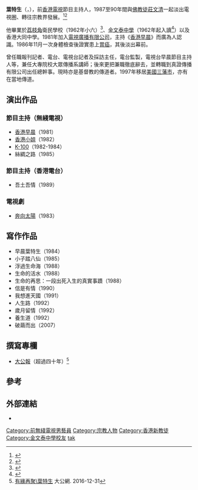{{主播資訊
| 主播頭銜 =
| 主播姓名 = 葉特生
| 羅馬拼音 = Ip Tak-Sang
| 英文名 = Dixon
| 暱稱 =
| 綽號 =
| 主播照片檔案 =
| 主播照片尺寸 =
| 主播照片圖說 =
| 主播出生年分 = 
| 主播出生日期 = {{birth_year_and _age|1951}}
| 出生地 = 香港
| 主播逝世日期 =
| 逝世地 =
| 國籍 =
| 籍貫 = [[廣東|廣東]][[惠陽|惠陽]]
| 最高學歷 = [[國立政治大學新聞學系|國立政治大學新聞學系]]
| 母校 = 荔枝角衛民學校<br>[[金文泰中學|金文泰中學]]<br>香港大同中學<ref>{{cite web |url=https://www.facebook.com/hkttms/posts/1646389772193690 |title=舊文新刊5 ( 旅台升學的黃金時代 ) 葉特生學長 ( 信社 )《橫貫公路三日遊》 |date=2020-06-25 |website= |publisher=香港大同中學校友會 |access-date=2021-11-07 |quote=}}</ref>
| 配偶 =
| 信仰宗教 = [[基督教|基督教]]
| 官方網站 =
| 備註 =
|}}

'''葉特生'''（{{lang-en|Dixon Ip Tak Sang}}，{{bd|1951年||}}），前[[香港|香港]][[電視|電視]]節目主持人，1987至90年間與[[佛教徒|佛教徒]][[莊文清|莊文清]]一起淡出電視圈、轉往宗教界發展。<ref>{{Cite web |url=https://www.thestandnews.com/media/%E6%88%91%E5%9C%A8%E9%9B%BB%E8%A6%96%E5%8F%B0%E7%9A%84%E6%97%A5%E5%AD%90-%E4%B8%83-%E8%91%89%E7%89%B9%E7%94%9F/ |title=我在電視台的日子（七）葉特生 |access-date=2018-01-05 |archive-date=2020-12-04 |archive-url=https://web.archive.org/web/20201204025148/https://www.thestandnews.com/media/%E6%88%91%E5%9C%A8%E9%9B%BB%E8%A6%96%E5%8F%B0%E7%9A%84%E6%97%A5%E5%AD%90-%E4%B8%83-%E8%91%89%E7%89%B9%E7%94%9F/ |dead-url=no }}</ref><ref>{{Cite web |url=https://hk.news.appledaily.com/local/daily/article/20180614/20420204 |title=80年代播放至今　原屬清談節目 |access-date=2019-10-11 |archive-date=2019-10-11 |archive-url=https://web.archive.org/web/20191011011136/https://hk.news.appledaily.com/local/daily/article/20180614/20420204 |dead-url=no }}</ref>

他畢業於[[荔枝角|荔枝角]]衛民學校（1962年小六）<ref>{{cite news | title=衛民學校畢業禮 張永賢律師頒獎 | url=https://mmis.hkpl.gov.hk/coverpage/-/coverpage/view?_coverpage_WAR_mmisportalportlet_hsf=%E7%95%A2%E6%A5%AD%E7%A6%AE&_coverpage_WAR_mmisportalportlet_actual_q=%28%20verbatim_dc.collection%3A%28%22Old%5C%20HK%5C%20Newspapers%22%29%20%29%20AND+%28%20%28%20allTermsMandatory%3A%28true%29%20OR+all_dc.title%3A%28%E7%95%A2%E6%A5%AD%E7%A6%AE%29%20OR+all_dc.creator%3A%28%E7%95%A2%E6%A5%AD%E7%A6%AE%29%20OR+all_dc.contributor%3A%28%E7%95%A2%E6%A5%AD%E7%A6%AE%29%20OR+all_dc.subject%3A%28%E7%95%A2%E6%A5%AD%E7%A6%AE%29%20OR+fulltext%3A%28%E7%95%A2%E6%A5%AD%E7%A6%AE%29%20OR+all_dc.description%3A%28%E7%95%A2%E6%A5%AD%E7%A6%AE%29%20%29%20%29&_coverpage_WAR_mmisportalportlet_sort_field=dc.publicationdate_bsort&p_r_p_-1078056564_c=QF757YsWv5%2FUIR3fUSXuYk9bB0%2B8Qs8R&_coverpage_WAR_mmisportalportlet_o=449&_coverpage_WAR_mmisportalportlet_sort_order=asc&_coverpage_WAR_mmisportalportlet_filter=dc.publicationdate_dt%3A%5B1960-01-01T00%3A00%3A00Z+TO+1969-12-31T15%3A59%3A59Z%5D | page=10 | publisher=香港工商日報 | date=1962-07-21 | accessdate=2021-11-08 |quote= }}</ref>、[[金文泰中學|金文泰中學]]（1962年起入讀<ref>{{cite news | title=小學升中攷試揭幕 | url=https://mmis.hkpl.gov.hk/coverpage/-/coverpage/view?_coverpage_WAR_mmisportalportlet_hsf=%E7%95%A2%E6%A5%AD%E7%A6%AE&p_r_p_-1078056564_c=QF757YsWv5%2FH7zGe%2FKF%2BFG1l4bHpgwFN&_coverpage_WAR_mmisportalportlet_o=447&_coverpage_WAR_mmisportalportlet_actual_q=%28%20verbatim_dc.collection%3A%28%22Old%5C%20HK%5C%20Newspapers%22%29%20%29%20AND+%28%20%28%20allTermsMandatory%3A%28true%29%20OR+all_dc.title%3A%28%E7%95%A2%E6%A5%AD%E7%A6%AE%29%20OR+all_dc.creator%3A%28%E7%95%A2%E6%A5%AD%E7%A6%AE%29%20OR+all_dc.contributor%3A%28%E7%95%A2%E6%A5%AD%E7%A6%AE%29%20OR+all_dc.subject%3A%28%E7%95%A2%E6%A5%AD%E7%A6%AE%29%20OR+fulltext%3A%28%E7%95%A2%E6%A5%AD%E7%A6%AE%29%20OR+all_dc.description%3A%28%E7%95%A2%E6%A5%AD%E7%A6%AE%29%20%29%20%29&_coverpage_WAR_mmisportalportlet_sort_field=dc.publicationdate_bsort&_coverpage_WAR_mmisportalportlet_sort_order=asc&_coverpage_WAR_mmisportalportlet_filter=dc.publicationdate_dt%3A%5B1960-01-01T00%3A00%3A00Z+TO+1969-12-31T15%3A59%3A59Z%5D | page=26 | publisher=華僑日報 | date=1962-07-20 | accessdate=2021-11-08 |quote= }}</ref>）以及香港大同中學。1981年加入[[電視廣播有限公司|電視廣播有限公司]]，主持《[[香港早晨|香港早晨]]》而廣為人認識。1986年11月一次身體檢查後證實患上[[胃癌|胃癌]]，其後淡出幕前。

曾任職報刊記者、電台、電視台記者及採訪主任，電台監製，電視台早晨節目主持人等，兼任大專院校大眾傳播系講師；後來更把兼職徹底辭去，並轉職到真證傳播有限公司出任總幹事。現時亦是基督教的傳道者。1997年移居[[美國|美國]][[三藩市|三藩市]]，亦有在當地傳道。

==演出作品==
===節目主持（無綫電視）===
*[[香港早晨|香港早晨]]（1981）
*[[香港小姐|香港小姐]]（1982）
*[[K-100|K-100]]（1982-1984）
*絲綢之路（1985）
===節目主持（香港電台）===
*吾土吾情（1989）
===電視劇===
*[[奔向太陽|奔向太陽]]（1983）
==寫作作品==
*早晨葉特生（1984）
*小子踏八仙（1985）
*浮過生命海（1988）
*生命的活水（1988）
*生命的再思：一段出死入生的真實事蹟（1988）
*信是有情（1990）
*我想進天國（1991）
*人生路（1992）
*歲月留情（1992）
*養生道（1992）
*破繭而出（2007）
==撰寫專欄==
*[[大公報|大公報]]（超過四十年）<ref>[http://www.takungpao.com.hk/culture/text/2016/1231/50053.html ﻿有緣再聚\葉特生] 大公網. 2016-12-31</ref>
==參考==
{{reflist}}
==外部連結==
*{{Facebook|dixon.ip.3}}
{{DEFAULTSORT:ip}}
[[Category:前無綫電視男藝員|Category:前無綫電視男藝員]]
[[Category:宗教人物|Category:宗教人物]]
[[Category:香港新教徒|Category:香港新教徒]]
[[Category:金文泰中學校友|Category:金文泰中學校友]]
[[Category:葉姓|tak]]